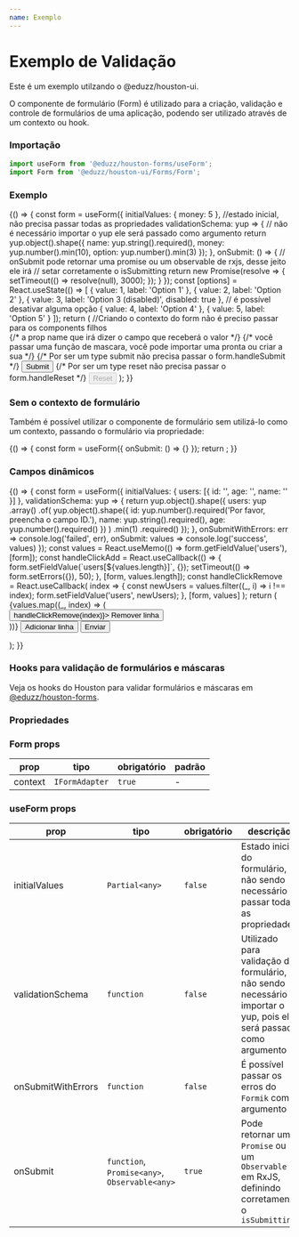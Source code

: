 ```yaml
---
name: Exemplo
---
```




# Exemplo de Validação

Este é um exemplo utilzando o @eduzz/houston-ui.

O componente de formulário (Form) é utilizado para a criação, validação e controle de formulários de uma aplicação,
podendo ser utilizado através de um contexto ou hook.

### Importação

```js
import useForm from '@eduzz/houston-forms/useForm';
import Form from '@eduzz/houston-ui/Forms/Form';
```

### Exemplo

<Playground>
  {() => {
    const form = useForm({
      initialValues: { money: 5 }, //estado inicial, não precisa passar todas as propriedades
      validationSchema: yup => {
        // não é necessário importar o yup ele será passado como argumento
        return yup.object().shape({
          name: yup.string().required(),
          money: yup.number().min(10),
          option: yup.number().min(3)
        });
      },
      onSubmit: () => {
        // onSubmit pode retornar uma promise ou um observable de rxjs, desse jeito ele irá
        // setar corretamente o isSubmitting
        return new Promise(resolve => {
          setTimeout(() => resolve(null), 3000);
        });
      }
    });
    const [options] = React.useState(() => [
      { value: 1, label: 'Option 1' },
      { value: 2, label: 'Option 2' },
      { value: 3, label: 'Option 3 (disabled)', disabled: true }, // é possível desativar alguma opção
      { value: 4, label: 'Option 4' },
      { value: 5, label: 'Option 5' }
    ]);
    return (
      //Criando o contexto do form não é preciso passar para os components filhos
      <Form context={form}>
        {/* a prop name que irá dizer o campo que receberá o valor */}
        <TextField label='Name' name='name' />
        {/* você passar uma função de mascara, você pode importar uma pronta ou criar a sua */}
        <TextField label='Money' name='money' mask={moneyMask} />
        <SelectField label='Options' name='option' options={options} />
        {/* Por ser um type submit não precisa passar o form.handleSubmit */}
        <Button type='submit' loading={form.isSubmitting}>
          Submit
        </Button>
        {/* Por ser um type reset não precisa passar o form.handleReset */}
        <Button variant='text' type='reset' disabled={form.isSubmitting}>
          Reset
        </Button>
      </Form>
    );
  }}
</Playground>

### Sem o contexto de formulário

Também é possível utilizar o componente de formulário sem utilizá-lo como um contexto,
passando o formulário via propriedade:

<Playground>
  {() => {
    const form = useForm({
      onSubmit: () => {}
    });
    return <TextField label='Name' name='name' form={form} />;
  }}
</Playground>

### Campos dinâmicos

<Playground>
  {() => {
    const form = useForm({
      initialValues: {
        users: [{ id: '', age: '', name: '' }]
      },
      validationSchema: yup => {
        return yup.object().shape({
          users: yup
            .array()
            .of(
              yup.object().shape({
                id: yup.number().required('Por favor, preencha o campo ID.'),
                name: yup.string().required(),
                age: yup.number().required()
              })
            )
            .min(1)
            .required()
        });
      },
      onSubmitWithErrors: err => console.log('failed', err),
      onSubmit: values => console.log('success', values)
    });
    const values = React.useMemo(() => form.getFieldValue('users'), [form]);
    const handleClickAdd = React.useCallback(() => {
      form.setFieldValue(`users[${values.length}]`, {});
      setTimeout(() => form.setErrors({}), 50);
    }, [form, values.length]);
    const handleClickRemove = React.useCallback(
      index => {
        const newUsers = values.filter((_, i) => i !== index);
        form.setFieldValue('users', newUsers);
      },
      [form, values]
    );
    return (
      <Form context={form}>
        {values.map((_, index) => (
          <div style={{ borderBottom: '1px solid #ccc', paddingBottom: 10, marginBottom: 20 }} key={index}>
            <TextField name={`users.${index}.id`} label='ID' />
            <TextField name={`users.${index}.name`} label='Nome' />
            <TextField name={`users.${index}.age`} label='Idade' />
            <Button variant='text' onClick={() => handleClickRemove(index)}>
              Remover linha
            </Button>
          </div>
        ))}
        <Button variant='text' onClick={handleClickAdd}>
          Adicionar linha
        </Button>
        <Button type='submit'>Enviar</Button>
      </Form>
    );
  }}
</Playground>

### Hooks para validação de formulários e máscaras

Veja os hooks do Houston para validar formulários e máscaras em [@eduzz/houston-forms](https://github.com/eduzz/houston/tree/master/src/pages/forms).

### Propriedades

### Form props

| prop    | tipo           | obrigatório | padrão |
| ------- | -------------- | ----------- | ------ |
| context | `IFormAdapter` | `true`      | -      |

### useForm props

| prop               | tipo                                          | obrigatório | descrição                                                                                                         |
| ------------------ | --------------------------------------------- | ----------- | ----------------------------------------------------------------------------------------------------------------- |
| initialValues      | `Partial<any>`                                | `false`     | Estado inicial do formulário, não sendo necessário passar todas as propriedades                                   |
| validationSchema   | `function`                                    | `false`     | Utilizado para validação do formulário, não sendo necessário importar o yup, pois ele será passado como argumento |
| onSubmitWithErrors | `function`                                    | `false`     | É possível passar os erros do `Formik` como argumento                                                             |
| onSubmit           | `function`, `Promise<any>`, `Observable<any>` | `true`      | Pode retornar uma `Promise` ou um `Observable` em RxJS, definindo corretamente o `isSubmitting`                   |
